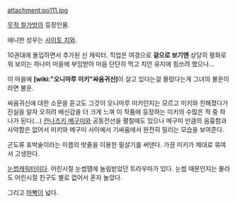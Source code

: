 attachment:po111.jpg

[[무적 철가방]]의 등장인물. 

애니판 성우는 [[사이토 치와]].

10권대에 돌입하면서 추가된 신 캐릭터. 직업은 여경으로 '''겉으로 보기엔''' 상당히 평화로워 보이는 하나미 마을에 부임받아 마음 단단히 먹고 치안 유지에 힘쓰려 했으나...

이 마을에 '''[wiki:"오니마루 미키"싸움귀신]'''이 살고 있다는걸 몰랐다는게 그녀의 불운이라면 불운.

싸움귀신에 대한 소문을 듣고도 그것이 오니마루 미키인지는 모르고 미키와 친해졌다가 진실을 알자 오히려 배신감을 더 크게 느껴 이 작품에 등장하는 미키의 수많은 적 중 하나가 된다(…) [[칸나즈키 메구미]]와 공동전선을 펼칠때도 있으나 메구미 만큼의 음흉함과 사악함은 없어서 미키와 메구미 사이에서 기싸움에서 완전히 밀리는 모습을 보여준다.

곤도류 포박술이라는 이름의 밧줄을 이용한 필살기를 써댄다. 가끔 미키가 제대로 묶여서 고생한다. 

[[눈썹]]캐릭터이다. 어린시절 눈썹땜에 놀림받았던 트라우마가 있다. 눈썹 때문인지는 몰라도 어린시절 친구도 별로 없어서 혼자 놀았다. 

그리고 [[마빡]]이 넓다.

